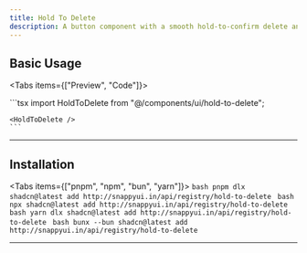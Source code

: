 ```yaml
---
title: Hold To Delete
description: A button component with a smooth hold-to-confirm delete animation.
---
```



## Basic Usage

<Tabs items={["Preview", "Code"]}>
  <Tab value="Preview">
    <div className="flex flex-col items-center justify-center mb-6 rounded-lg py-5 px-5">
      <HoldToDelete />
    </div>
  </Tab>

  <Tab value="Code">
    ```tsx
    import HoldToDelete from "@/components/ui/hold-to-delete";

    <HoldToDelete />
    ```
  </Tab>
</Tabs>

---

## Installation

<Tabs items={["pnpm", "npm", "bun", "yarn"]}>
  <Tab value="pnpm">
    ```bash
    pnpm dlx shadcn@latest add http://snappyui.in/api/registry/hold-to-delete
    ```
  </Tab>
  <Tab value="npm">
    ```bash
    npx shadcn@latest add http://snappyui.in/api/registry/hold-to-delete
    ```
  </Tab>
  <Tab value="yarn">
    ```bash
    yarn dlx shadcn@latest add http://snappyui.in/api/registry/hold-to-delete
    ```
  </Tab>
  <Tab value="bun">
    ```bash
    bunx --bun shadcn@latest add http://snappyui.in/api/registry/hold-to-delete
    ```
  </Tab>
</Tabs>

---

